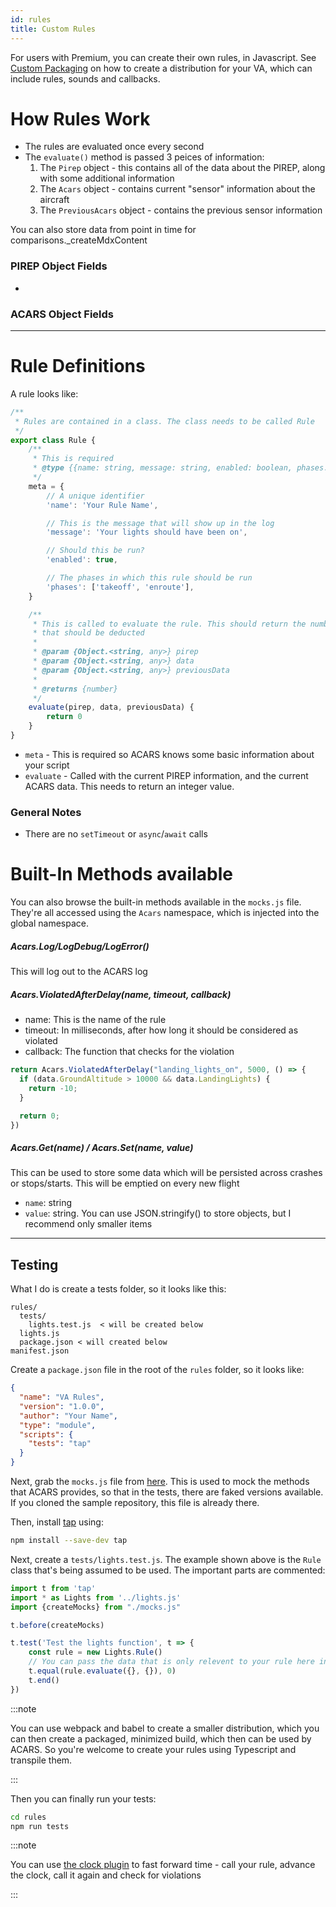 ```yaml
---
id: rules
title: Custom Rules
---
```


For users with Premium, you can create their own rules, in Javascript. See [Custom Packaging](custom_packaging) on how to create a distribution for your VA, which can include rules, sounds and callbacks.

# How Rules Work

- The rules are evaluated once every second
- The `evaluate()` method is passed 3 peices of information:
  1. The `Pirep` object - this contains all of the data about the PIREP, along with some additional information
  1. The `Acars` object - contains current "sensor" information about the aircraft
  1. The `PreviousAcars` object - contains the previous sensor information

You can also store data from point in time for comparisons._createMdxContent

### PIREP Object Fields

-

### ACARS Object Fields

---

# Rule Definitions

A rule looks like:

```js
/**
 * Rules are contained in a class. The class needs to be called Rule
 */
export class Rule {
    /**
     * This is required
     * @type {{name: string, message: string, enabled: boolean, phases: string[]}}
     */
    meta = {
        // A unique identifier
        'name': 'Your Rule Name',

        // This is the message that will show up in the log
        'message': 'Your lights should have been on',

        // Should this be run?
        'enabled': true,

        // The phases in which this rule should be run
        'phases': ['takeoff', 'enroute'],
    }

    /**
     * This is called to evaluate the rule. This should return the number of points
     * that should be deducted
     *
     * @param {Object.<string, any>} pirep
     * @param {Object.<string, any>} data
     * @param {Object.<string, any>} previousData
     *
     * @returns {number}
     */
    evaluate(pirep, data, previousData) {
        return 0
    }
}
```

- `meta` - This is required so ACARS knows some basic information about your script
- `evaluate` - Called with the current PIREP information, and the current ACARS data. This needs to return an integer value.

### General Notes

- There are no `setTimeout` or `async`/`await` calls

# Built-In Methods available

You can also browse the built-in methods available in the `mocks.js` file. They're all accessed using the `Acars` namespace, which is injected into the global namespace.

##### Acars.Log/LogDebug/LogError()

This will log out to the ACARS log

##### Acars.ViolatedAfterDelay(name, timeout, callback)

- name: This is the name of the rule
- timeout: In milliseconds, after how long it should be considered as violated
- callback: The function that checks for the violation

```js
return Acars.ViolatedAfterDelay("landing_lights_on", 5000, () => {
  if (data.GroundAltitude > 10000 && data.LandingLights) {
    return -10;
  }

  return 0;
})
```

##### Acars.Get(name) / Acars.Set(name, value)

This can be used to store some data which will be persisted across crashes or stops/starts. This will be emptied on every new flight

- `name`: string
- `value`: string. You can use JSON.stringify() to store objects, but I recommend only smaller items

---

## Testing

What I do is create a tests folder, so it looks like this:

```
rules/
  tests/
    lights.test.js  < will be created below
  lights.js
  package.json < will created below
manifest.json
```

Create a `package.json` file in the root of the `rules` folder, so it looks like:

```json
{
  "name": "VA Rules",
  "version": "1.0.0",
  "author": "Your Name",
  "type": "module",
  "scripts": {
    "tests": "tap"
  }
}
```

Next, grab the `mocks.js` file from [here](). This is used to mock the methods that ACARS provides, so that in the tests, there are faked versions available. If you cloned the sample repository, this file is already there.

Then, install [tap](https://node-tap.org) using:

```bash
npm install --save-dev tap
```

Next, create a `tests/lights.test.js`. The example shown above is the `Rule` class that's being assumed to be used. The important parts are commented:

```js
import t from 'tap'
import * as Lights from '../lights.js'
import {createMocks} from "./mocks.js"

t.before(createMocks)

t.test('Test the lights function', t => {
    const rule = new Lights.Rule()
    // You can pass the data that is only relevent to your rule here in the PIREP and Data objects
    t.equal(rule.evaluate({}, {}), 0)
    t.end()
})
```

:::note

You can use webpack and babel to create a smaller distribution, which you can then create a packaged, minimized build, which then can be used by ACARS. So you're welcome to create your rules using Typescript and transpile them.

:::

Then you can finally run your tests:

```bash
cd rules
npm run tests
```

:::note

You can use [the clock plugin](https://node-tap.org/plugins/clock) to fast forward time - call your rule, advance the clock, call it again and check for violations

:::